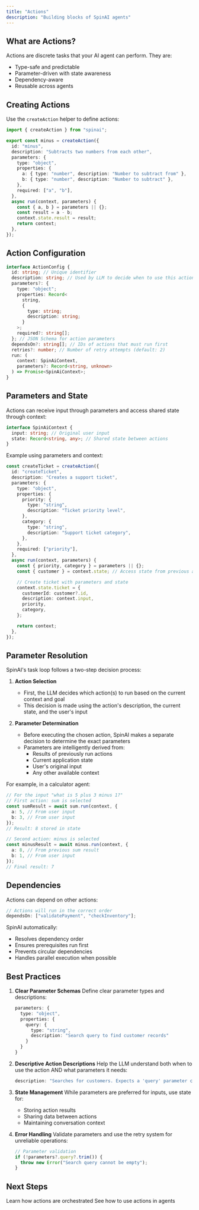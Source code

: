 ```yaml
---
title: "Actions"
description: "Building blocks of SpinAI agents"
---
```


## What are Actions?

Actions are discrete tasks that your AI agent can perform. They are:

- Type-safe and predictable
- Parameter-driven with state awareness
- Dependency-aware
- Reusable across agents

## Creating Actions

Use the `createAction` helper to define actions:

```typescript
import { createAction } from "spinai";

export const minus = createAction({
  id: "minus",
  description: "Subtracts two numbers from each other",
  parameters: {
    type: "object",
    properties: {
      a: { type: "number", description: "Number to subtract from" },
      b: { type: "number", description: "Number to subtract" },
    },
    required: ["a", "b"],
  },
  async run(context, parameters) {
    const { a, b } = parameters || {};
    const result = a - b;
    context.state.result = result;
    return context;
  },
});
```

## Action Configuration

```typescript
interface ActionConfig {
  id: string; // Unique identifier
  description: string; // Used by LLM to decide when to use this action
  parameters?: {
    type: "object";
    properties: Record<
      string,
      {
        type: string;
        description: string;
      }
    >;
    required?: string[];
  }; // JSON Schema for action parameters
  dependsOn?: string[]; // IDs of actions that must run first
  retries?: number; // Number of retry attempts (default: 2)
  run: (
    context: SpinAiContext,
    parameters?: Record<string, unknown>
  ) => Promise<SpinAiContext>;
}
```

## Parameters and State

Actions can receive input through parameters and access shared state through context:

```typescript
interface SpinAiContext {
  input: string; // Original user input
  state: Record<string, any>; // Shared state between actions
}
```

Example using parameters and context:

```typescript
const createTicket = createAction({
  id: "createTicket",
  description: "Creates a support ticket",
  parameters: {
    type: "object",
    properties: {
      priority: {
        type: "string",
        description: "Ticket priority level",
      },
      category: {
        type: "string",
        description: "Support ticket category",
      },
    },
    required: ["priority"],
  },
  async run(context, parameters) {
    const { priority, category } = parameters || {};
    const { customer } = context.state; // Access state from previous actions

    // Create ticket with parameters and state
    context.state.ticket = {
      customerId: customer?.id,
      description: context.input,
      priority,
      category,
    };

    return context;
  },
});
```

## Parameter Resolution

SpinAI's task loop follows a two-step decision process:

1. **Action Selection**

   - First, the LLM decides which action(s) to run based on the current context and goal
   - This decision is made using the action's description, the current state, and the user's input

2. **Parameter Determination**
   - Before executing the chosen action, SpinAI makes a separate decision to determine the exact parameters
   - Parameters are intelligently derived from:
     - Results of previously run actions
     - Current application state
     - User's original input
     - Any other available context

For example, in a calculator agent:

```typescript
// For the input "what is 5 plus 3 minus 1?"
// First action: sum is selected
const sumResult = await sum.run(context, {
  a: 5, // From user input
  b: 3, // From user input
});
// Result: 8 stored in state

// Second action: minus is selected
const minusResult = await minus.run(context, {
  a: 8, // From previous sum result
  b: 1, // From user input
});
// Final result: 7
```

## Dependencies

Actions can depend on other actions:

```typescript
// Actions will run in the correct order
dependsOn: ["validatePayment", "checkInventory"];
```

SpinAI automatically:

- Resolves dependency order
- Ensures prerequisites run first
- Prevents circular dependencies
- Handles parallel execution when possible

## Best Practices

1. **Clear Parameter Schemas**
   Define clear parameter types and descriptions:

   ```typescript
   parameters: {
     type: "object",
     properties: {
       query: {
         type: "string",
         description: "Search query to find customer records"
       }
     }
   }
   ```

2. **Descriptive Action Descriptions**
   Help the LLM understand both when to use the action AND what parameters it needs:

   ```typescript
   description: "Searches for customers. Expects a 'query' parameter containing search terms like name or email.";
   ```

3. **State Management**
   While parameters are preferred for inputs, use state for:

   - Storing action results
   - Sharing data between actions
   - Maintaining conversation context

4. **Error Handling**
   Validate parameters and use the retry system for unreliable operations:

   ```typescript
   // Parameter validation
   if (!parameters?.query?.trim()) {
     throw new Error("Search query cannot be empty");
   }
   ```

## Next Steps

<CardGroup>
  <Card title="Task Loop" icon="arrows-spin" href="/core-concepts/task-loop">
    Learn how actions are orchestrated
  </Card>
  <Card title="Agents" icon="robot" href="/core-concepts/agents">
    See how to use actions in agents
  </Card>
</CardGroup>

